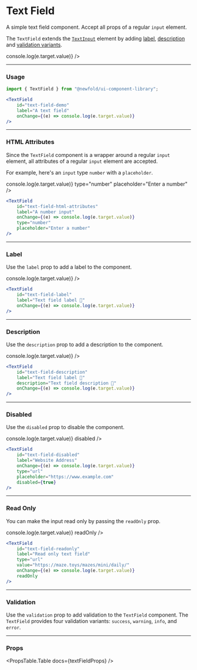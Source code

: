 
# Text Field
A simple text field component. Accept all props of a regular `input` element. 

The `TextField` extends the [`TextInput`](../elements/text-input.mdx) element
by adding [label](#label), [description](#description) and
[validation variants](#validation).

<NewfoldRoot>
    <TextField
        id="text-field-demo"
        label="A text field"
        onChange={(e) => console.log(e.target.value)}
    />
</NewfoldRoot>

---
### Usage
```jsx
import { TextField } from "@newfold/ui-component-library";

<TextField
    id="text-field-demo"
    label="A text field"
    onChange={(e) => console.log(e.target.value)}
/>
```

---
### HTML Attributes
Since the `TextField` component is a wrapper around a regular `input` element, all attributes of a regular `input` element are accepted.

For example, here's an `input` type `number` with a `placeholder`.

<NewfoldRoot>
    <TextField
        id="text-field-html-attributes"
        label="A number input"
        onChange={(e) => console.log(e.target.value)}
        type="number"
        placeholder="Enter a number"
    />
</NewfoldRoot>

```jsx
<TextField
    id="text-field-html-attributes"
    label="A number input"
    onChange={(e) => console.log(e.target.value)}
    type="number"
    placeholder="Enter a number"
/>
```

---
### Label
Use the `label` prop to add a label to the component.

<NewfoldRoot>
    <TextField
        id="text-field-label"
        label="Text field label 👋"
        onChange={(e) => console.log(e.target.value)}
    />
</NewfoldRoot>

```jsx
<TextField
    id="text-field-label"
    label="Text field label 👋"
    onChange={(e) => console.log(e.target.value)}
/>
```

---
### Description
Use the `description` prop to add a description to the component.

<NewfoldRoot>
    <TextField
        id="text-field-description"
        label="Text field label 👋"
        description="Text field description 🙌"
        onChange={(e) => console.log(e.target.value)}
    />
</NewfoldRoot>

```jsx
<TextField
    id="text-field-description"
    label="Text field label 👋"
    description="Text field description 🙌"
    onChange={(e) => console.log(e.target.value)}
/>
```

---
### Disabled
Use the `disabled` prop to disable the component.

<NewfoldRoot>
    <TextField
        id="text-field-disabled"
        label="Disabled text field"
        type="url"
        placeholder="https://www.example.com"
        onChange={(e) => console.log(e.target.value)}
        disabled
    />
</NewfoldRoot>

```jsx
<TextField
    id="text-field-disabled"
    label="Website Address"
    onChange={(e) => console.log(e.target.value)}
    type="url"
    placeholder="https://www.example.com"
    disabled={true}
/>
```

---
### Read Only
You can make the input read only by passing the `readOnly` prop.

<NewfoldRoot>
    <TextField
        id="text-field-readonly"
        label="Read only text field"
        type="url"
        value="https://maze.toys/mazes/mini/daily/"
        onChange={(e) => console.log(e.target.value)}
        readOnly
    />
</NewfoldRoot>

```jsx
<TextField
    id="text-field-readonly"
    label="Read only text field"
    type="url"
    value="https://maze.toys/mazes/mini/daily/"
    onChange={(e) => console.log(e.target.value)}
    readOnly
/>
```

---
### Validation
Use the `validation` prop to add validation to the `TextField` component. 
The `TextField` provides four validation variants: `success`, `warning`, `info`, and `error`.
<TextFieldValidationVariants />

---
### Props
<PropsTable.Table docs={textFieldProps} />